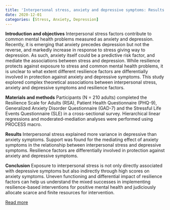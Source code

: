 ```yaml
---
title: 'Interpersonal stress, anxiety and depressive symptoms: Results from a moderated mediation analysis with resilience'
date: 2020-12-01
categories: [Stress, Anxiety, Depression]
---
```

**Introduction and objectives**
Interpersonal stress factors contribute to common mental health problems measured as anxiety and depression. Recently, it is emerging that anxiety precedes depression but not the reverse, and markedly increase in response to stress giving way to depression. As such, anxiety itself could be a predictive risk factor, and mediate the associations between stress and depression. While resilience protects against exposure to stress and common mental health problems, it is unclear to what extent different resilience factors are differentially involved in protection against anxiety and depressive symptoms. This study explored complex theoretical associations between interpersonal stress, anxiety and depressive symptoms and resilience factors.

**Materials and methods**
Participants (N = 210 adults) completed the Resilience Scale for Adults (RSA), Patient Health Questionnaire (PHQ-9), Generalized Anxiety Disorder Questionnaire (GAD-7) and the Stressful Life Events Questionnaire (SLE) in a cross-sectional survey. Hierarchical linear regressions and moderated-mediation analyses were performed using PROCESS macro.

**Results**
Interpersonal stress explained more variance in depressive than anxiety symptoms. Support was found for the mediating effect of anxiety symptoms in the relationship between interpersonal stress and depressive symptoms. Resilience factors are differentially involved in protection against anxiety and depressive symptoms.

**Conclusion**
Exposure to interpersonal stress is not only directly associated with depressive symptoms but also indirectly through high scores on anxiety symptoms. Uneven functioning and differential impact of resilience factors can help us understand the mixed successes in implementing resilience-based interventions for positive mental health and judiciously allocate scarce and finite resources for intervention.

[Read more](https://doi.org/10.1016/j.anyes.2020.07.003)
